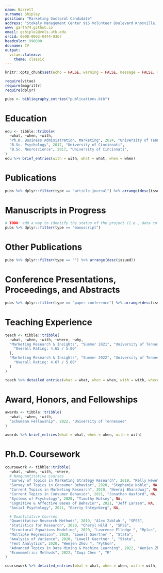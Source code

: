 ```yaml
---
name: Garrett
surname: Shipley
position: "Marketing Doctoral Candidate"
address: "Stokely Management Center 916 Volunteer Boulevard Knoxville, TN 37966-0530"
www: garth74.github.io
email: gshiple2@vols.utk.edu
orcid: 0000-0002-0444-0367
headcolor: 990000
docname: CV
output: 
  vitae::latexcv:
    theme: classic
---
```



```r
knitr::opts_chunk$set(echo = FALSE, warning = FALSE, message = FALSE, root.dir = ".")

require(vitae)
require(magrittr)
require(dplyr)

pubs <- bibliography_entries("publications.bib")
```

# Education

```r
edu <- tibble::tribble(
  ~what, ~when, ~with,
  "Ph.D. Business Administration, Marketing", 2024, "University of Tennessee - Knoxville",
  "B.Sc. Psychology", 2017, "University of Cincinnati",
  "B.Sc. Neuroscience", 2017, "University of Cincinnati",
)
edu %>% brief_entries(with = with, what = what, when = when)
```

# Publications

```r
pubs %>% dplyr::filter(type == "article-journal") %>% arrange(desc(issued))
```

# Manuscripts in Progress

```r
# TODO: add a way to identify the status of the project (i.e., data collection phase, writing, etc.)
pubs %>% dplyr::filter(type == "manuscript")
```

# Other Publications

```r
pubs %>% dplyr::filter(type == "") %>% arrange(desc(issued))
```

# Conference Presentations, Proceedings, and Abstracts

```r
pubs %>% dplyr::filter(type == "paper-conference") %>% arrange(desc(issued))
```


# Teaching Experience

```r
teach <- tibble::tribble(
  ~what, ~when, ~with, ~where, ~why,
  "Marketing Research & Insights", "Summer 2021", "University of Tennessee - Knoxville", NA, list(
    "Overall Rating: 4.65 / 5.00"
  ),
  "Marketing Research & Insights", "Summer 2022", "University of Tennessee - Knoxville", NA, list(
    "Overall Rating: 4.67 / 5.00"
  )
)

teach %>% detailed_entries(what = what, when = when, with = with, where = where, why = why)
```


# Award, Honors, and Fellowships

```r
awards <- tibble::tribble(
  ~what, ~when, ~with,
  "Schumann Fellowship", 2022, "University of Tennessee"
)

awards %>% brief_entries(what = what, when = when, with = with)
```

\newpage

# Ph.D. Coursework

```r
coursework <- tibble::tribble(
  ~what, ~when, ~with, ~where,
  # Nonquantitative Courses
  "Survey of Topics in Marketing Strategy Research", 2019, "Kelly Hewett", NA,
  "Survey of Topics in Consumer Behavior", 2020, "Stephanie Noble", NA,
  "Current Topics in Marketing Research", 2020, "Neeraj Bharadwaj", NA,
  "Current Topics in Consumer Behavior", 2021, "Jonathan Hasford", NA,
  "Systems of Psychology", 2020, "Timothy Hulsey", NA,
  "Cognitive & Affective Bases of Behavior", 2021, "Jeff Larsen", NA,
  "Social Psychology", 2021, "Garriy Shteynberg", NA,

  # Quantitative Courses
  "Quantitative Research Methods", 2019, "Alex Zablah ", "SPSS",
  "Statistics for Research", 2020, "Cheryl Hild ", "SPSS",
  "Structural Equations Modeling", 2020, "Lawrence Elledge ", "Mplus",
  "Multiple Regression", 2020, "Lowell Gaertner ", "Stata",
  "Analysis of Variance", 2020, "Lowell Gaertner ", "Stata",
  "Text Analytics", 2020, "Wenjen Zhou ", "Python",
  "Advanced Topics in Data Mining & Machine Learning", 2022, "Wenjen Zhou ", "Python",
  "Econometrics Methods", 2022, "Xuqi Chen ", "R"
)

coursework %>% detailed_entries(what = what, when = when, with = with, where = where)
```
